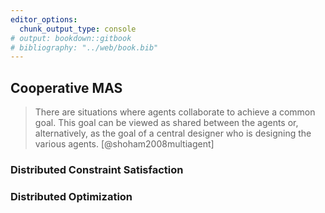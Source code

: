 ```yaml
---
editor_options:
  chunk_output_type: console
# output: bookdown::gitbook
# bibliography: "../web/book.bib"
---
```


## Cooperative MAS {#MAS-Co}

> There are situations where agents collaborate to achieve a common goal. This goal can be viewed as shared between the agents or, alternatively, as the goal of a central designer who is designing the various agents. [@shoham2008multiagent]

### Distributed Constraint Satisfaction

### Distributed Optimization
